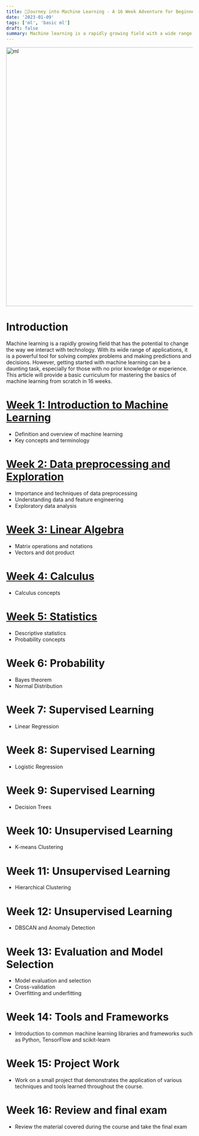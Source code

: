 ```yaml
---
title: 📘Journey into Machine Learning - A 16 Week Adventure for Beginners
date: '2023-01-09'
tags: ['ml', 'basic ml']
draft: false
summary: Machine learning is a rapidly growing field with a wide range of applications, from self-driving cars to personalizing recommendations on streaming platforms. If you want to master machine learning, it's important to have a strong foundation in the fundamental concepts.
---
```


<div className="grid place-items-center">
  <img
    className="inline rounded-lg"
    src="https://i.pinimg.com/originals/c3/2a/9c/c32a9c330e742d3e7eec31695d7059d5.gif"
    alt="ml"
    width="700"
    height="700"
  />
</div>

# Introduction
Machine learning is a rapidly growing field that has the potential to change the way we interact with technology. With its wide range of applications, it is a powerful tool for solving complex problems and making predictions and decisions. However, getting started with machine learning can be a daunting task, especially for those with no prior knowledge or experience. This article will provide a basic curriculum for mastering the basics of machine learning from scratch in 16 weeks.

# [Week 1: Introduction to Machine Learning](https://www.fiqlab.dev/blog/week_1_basic_ml)
- Definition and overview of machine learning
- Key concepts and terminology

# [Week 2: Data preprocessing and Exploration](https://www.fiqlab.dev/blog/week_2_basic_ml)
- Importance and techniques of data preprocessing
- Understanding data and feature engineering
- Exploratory data analysis

# [Week 3: Linear Algebra](https://www.fiqlab.dev/blog/week_3_basic_ml)
- Matrix operations and notations
- Vectors and dot product

# [Week 4: Calculus](https://www.fiqlab.dev/blog/week_4_basic_ml)
- Calculus concepts

# [Week 5: Statistics](https://www.fiqlab.dev/blog/week_5_basic_ml)
- Descriptive statistics
- Probability concepts

# Week 6: Probability
- Bayes theorem
- Normal Distribution

# Week 7: Supervised Learning
- Linear Regression

# Week 8: Supervised Learning
- Logistic Regression

# Week 9: Supervised Learning
- Decision Trees

# Week 10: Unsupervised Learning
- K-means Clustering

# Week 11: Unsupervised Learning
- Hierarchical Clustering

# Week 12: Unsupervised Learning
- DBSCAN and Anomaly Detection

# Week 13: Evaluation and Model Selection
- Model evaluation and selection
- Cross-validation
- Overfitting and underfitting

# Week 14: Tools and Frameworks
- Introduction to common machine learning libraries and frameworks such as Python, TensorFlow and scikit-learn

# Week 15: Project Work
- Work on a small project that demonstrates the application of various techniques and tools learned throughout the course.

# Week 16: Review and final exam
- Review the material covered during the course and take the final exam